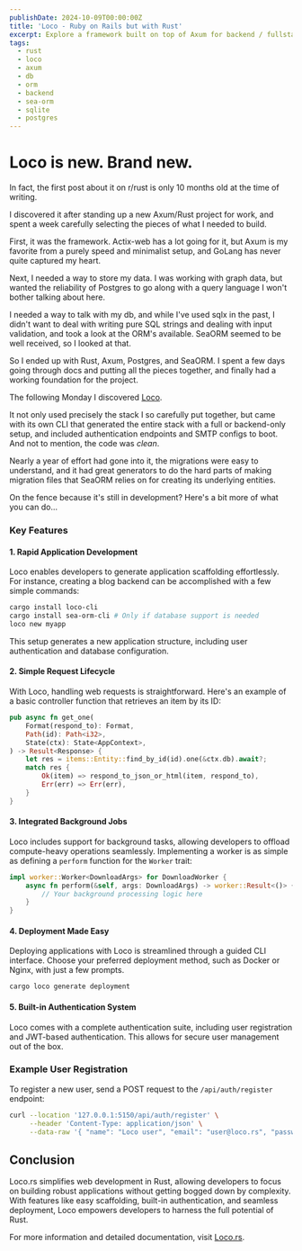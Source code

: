 ```yaml
---
publishDate: 2024-10-09T00:00:00Z
title: 'Loco - Ruby on Rails but with Rust'
excerpt: Explore a framework built on top of Axum for backend / fullstack projects
tags:
  - rust
  - loco
  - axum
  - db
  - orm
  - backend
  - sea-orm
  - sqlite
  - postgres
---
```


# Loco is new. Brand new.

In fact, the first post about it on r/rust is only 10 months old at the time of writing.

I discovered it after standing up a new Axum/Rust project for work, and spent a week carefully selecting the pieces of what I needed to build.

First, it was the framework. Actix-web has a lot going for it, but Axum is my favorite from a purely speed and minimalist setup, and GoLang has never quite captured my heart.

Next, I needed a way to store my data. I was working with graph data, but wanted the reliability of Postgres to go along with a query language I won't bother talking about here.

I needed a way to talk with my db, and while I've used sqlx in the past, I didn't want to deal with writing pure SQL strings and dealing with input validation, and took a look at the ORM's available. SeaORM seemed to be well received, so I looked at that.

So I ended up with Rust, Axum, Postgres, and SeaORM. I spent a few days going through docs and putting all the pieces together, and finally had a working foundation for the project.

The following Monday I discovered [Loco](https://loco.rs/).

It not only used precisely the stack I so carefully put together, but came with its own CLI that generated the entire stack with a full or backend-only setup, and included authentication endpoints and SMTP configs to boot. And not to mention, the code was _clean_.

Nearly a year of effort had gone into it, the migrations were easy to understand, and it had great generators to do the hard parts of making migration files that SeaORM relies on for creating its underlying entities.

On the fence because it's still in development? Here's a bit more of what you can do...

### Key Features

#### 1. **Rapid Application Development**

Loco enables developers to generate application scaffolding effortlessly. For instance, creating a blog backend can be accomplished with a few simple commands:

```bash
cargo install loco-cli
cargo install sea-orm-cli # Only if database support is needed
loco new myapp
```

This setup generates a new application structure, including user authentication and database configuration.

#### 2. **Simple Request Lifecycle**

With Loco, handling web requests is straightforward. Here's an example of a basic controller function that retrieves an item by its ID:

```rust
pub async fn get_one(
    Format(respond_to): Format,
    Path(id): Path<i32>,
    State(ctx): State<AppContext>,
) -> Result<Response> {
    let res = items::Entity::find_by_id(id).one(&ctx.db).await?;
    match res {
        Ok(item) => respond_to_json_or_html(item, respond_to),
        Err(err) => Err(err),
    }
}
```

#### 3. **Integrated Background Jobs**

Loco includes support for background tasks, allowing developers to offload compute-heavy operations seamlessly. Implementing a worker is as simple as defining a `perform` function for the `Worker` trait:

```rust
impl worker::Worker<DownloadArgs> for DownloadWorker {
    async fn perform(&self, args: DownloadArgs) -> worker::Result<()> {
        // Your background processing logic here
    }
}
```

#### 4. **Deployment Made Easy**

Deploying applications with Loco is streamlined through a guided CLI interface. Choose your preferred deployment method, such as Docker or Nginx, with just a few prompts.

```bash
cargo loco generate deployment
```

#### 5. **Built-in Authentication System**

Loco comes with a complete authentication suite, including user registration and JWT-based authentication. This allows for secure user management out of the box.

### Example User Registration

To register a new user, send a POST request to the `/api/auth/register` endpoint:

```bash
curl --location '127.0.0.1:5150/api/auth/register' \
     --header 'Content-Type: application/json' \
     --data-raw '{ "name": "Loco user", "email": "user@loco.rs", "password": "12341234" }'
```

## Conclusion

Loco.rs simplifies web development in Rust, allowing developers to focus on building robust applications without getting bogged down by complexity. With features like easy scaffolding, built-in authentication, and seamless deployment, Loco empowers developers to harness the full potential of Rust.

For more information and detailed documentation, visit [Loco.rs](https://loco.rs/).

